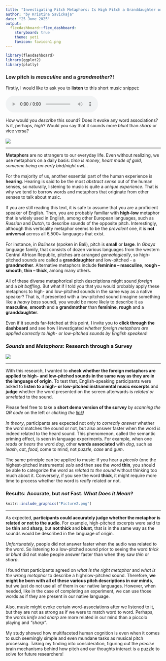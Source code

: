 ```yaml
---
title: "Investigating Pitch Metaphors: Is High Pitch a Granddaughter or a Grandmother?"
author: "by Kristina Savickaja"
date: "25 June 2025"
output: 
  flexdashboard::flex_dashboard:
    storyboard: true
    theme: yeti
    favicon: favicon1.png
---
```


```r
library(flexdashboard)
library(ggplot2)
library(plotly)
```

### Low pitch is ***masculine***  and a ***grandmother***?! {data-commentary-width=800}

<div align="center"> Firstly, I would like to ask you to **listen** to this short music snippet: \
\
<audio controls>
  <source src="h_3.wav" type="audio/mpeg">
</audio>  <br> \
How would you *describe* this sound? Does it evoke any word associations? Is it, perhaps, *high*? Would you say that it sounds more *blunt* than *sharp* or vice versa? \
\
![](Picture1.png) </div>


***
**Metaphors** are no strangers to our everyday life. Even without realizing, we use metaphors on a daily basis: *time is money*, *heart made of gold*, *someone being an early bird/night owl*… \
\
For the majority of us, another essential part of the human experience is **hearing**. Hearing is said to be the most *abstract sense* out of the human senses, so naturally, listening to music is quite a *unique experience*. That is why we tend to borrow words and metaphors that originate from other senses to talk about music. \
\
If you are still reading this text, it is safe to assume that you are a proficient speaker of English. Then, you are probably familiar with **high-low** metaphor that is widely used in English, among other European languages, such as *Russian* and *Dutch*, to describe sounds of the opposite pitch. Interestingly, although this verticality metaphor seems to be the *prevalent* one, it is **not universal** across all 6,500+ languages that exist. \
\
For instance, in *Balinese* (spoken in Bali), pitch is **small** or **large**. In *Gbaya* language family, that consists of dozen various languages from the western Central African Republic, pitches are arranged *genealogically*, so high-pitched sounds are called a **granddaughter** and low-pitched - a **grandmother**. Alternative metaphors include **feminine – masculine**, **rough – smooth**, **thin – thick**, among many others. \
\
All of these diverse metaphorical pitch descriptions might sound *foreign* and a *bit baffling*. But what if I told you that you would probably apply these metaphors to high- and low-pitched sounds in the same way as a native speaker? That is, if presented with a low-pitched sound (imagine something like a *heavy bass* sound), you would be more likely to describe it as **masculine**, **smooth** and a **grandmother** than **feminine**, **rough** and a **granddaughter**. \
\
Even if it sounds far-fetched at this point, I invite you to **click through the dashboard** and see how I investigated *whether foreign metaphors are applied correctly to high- or low-pitched sounds by English speakers*!


### *Sounds* and *Metaphors*: Research through a Survey {data-commentary-width=900}

![](qr.png)

***

With this research, I wanted to **check whether the foreign metaphors are applied to high- and low-pitched sounds in the same way as they are in the language of origin**. To test that, English-speaking participants were asked to **listen to a high- or low-pitched instrumental music excerpts** and **judge** whether the word presented on the screen afterwards is *related or unrelated* to the sound. \
\
Please feel free to take a **short demo version of the survey** by *scanning the QR code* on the left or *clicking the [link](https://uva.fra1.qualtrics.com/jfe/form/SV_0c9QSJTUWGCi4qq)*! \
\
*In theory*, participants are expected not only to *correctly answer* whether the word matches the sound or not, but also answer faster when the word *is* indeed related to the heard sound. This phenomenon, called the semantic priming effect, is seen in language experiments. For example, when one *reads* or *hears* the word *dog*, other **words associated** with *dog*, such as *leash*, *cat*, *food*, come to mind, not *puzzle*, *case* and *gum*. \
\
The same principle can be applied to music: if you hear a *piccolo* (one the highest-pitched instruments) *solo* and then see the word **thin**, you should be able to categorize the word as *related to the sound* without thinking too much about it. Conversely, if you see the word **thick**, it might require more time to process whether the word is *really* related or not. \


### **Results**: **Accurate**, but *not* **Fast**. *What Does it Mean*? {data-commentary-width=900}

```r
knitr::include_graphics("Picture2.png")
```

***

As expected, **participants could accurately judge whether the metaphor is related or not to the audio**. For example, high-pitched excerpts were said to be **thin** and **sharp**, but **not thick** and **blunt**, that is in the same way as the sounds would be described in the language of origin. \
\
*Unfortunately*, people did not answer faster when the audio was related to the word. So listening to a low-pitched sound prior to seeing the word *thick* or *blunt* did not make people answer faster than when they saw *thin* or *sharp*. \
\
I found that participants agreed on *what is the right metaphor* and *what is the wrong metaphor* to describe a high/low-pitched sound. Therefore, **we might be born with all of these various pitch descriptions in our minds**, but we just do not use all of them in our native languages. However, when needed, like in the case of completing an experiment, we can use those words as if they are present in our native language.\
\
Also, music might evoke certain word-associations after we listened to it, but they are not as strong as if we were to match word to word. Perhaps, the words *knife* and *sharp* are more related in our mind than a piccolo playing and *"sharp"*. \
\
My study showed how multifaceted human cognition is even when it comes to such seemingly simple and even mundane tasks as musical pitch processing. Taking my finding into consideration, figuring out the *precise* brain mechanisms behind how pitch and our thoughts interact is a puzzle to solve for future researchers!